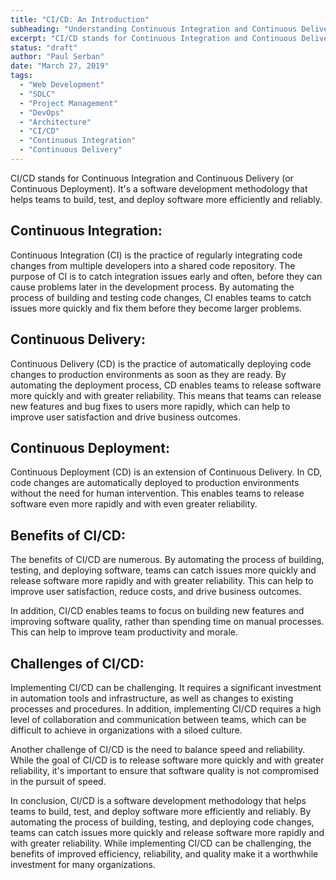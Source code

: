 ```yaml
---
title: "CI/CD: An Introduction"
subheading: "Understanding Continuous Integration and Continuous Delivery"
excerpt: "CI/CD stands for Continuous Integration and Continuous Delivery (or Continuous Deployment). It's a software development methodology that helps teams to build, test, and deploy software more efficiently and reliably."
status: "draft"
author: "Paul Serban"
date: "March 27, 2019"
tags:
  - "Web Development"
  - "SDLC"
  - "Project Management"
  - "DevOps"
  - "Architecture"
  - "CI/CD"
  - "Continuous Integration"
  - "Continuous Delivery"
---
```


CI/CD stands for Continuous Integration and Continuous Delivery (or Continuous Deployment). It's a software development methodology that helps teams to build, test, and deploy software more efficiently and reliably.

## Continuous Integration:

Continuous Integration (CI) is the practice of regularly integrating code changes from multiple developers into a shared code repository. The purpose of CI is to catch integration issues early and often, before they can cause problems later in the development process. By automating the process of building and testing code changes, CI enables teams to catch issues more quickly and fix them before they become larger problems.

## Continuous Delivery:

Continuous Delivery (CD) is the practice of automatically deploying code changes to production environments as soon as they are ready. By automating the deployment process, CD enables teams to release software more quickly and with greater reliability. This means that teams can release new features and bug fixes to users more rapidly, which can help to improve user satisfaction and drive business outcomes.

## Continuous Deployment:

Continuous Deployment (CD) is an extension of Continuous Delivery. In CD, code changes are automatically deployed to production environments without the need for human intervention. This enables teams to release software even more rapidly and with even greater reliability.

## Benefits of CI/CD:

The benefits of CI/CD are numerous. By automating the process of building, testing, and deploying software, teams can catch issues more quickly and release software more rapidly and with greater reliability. This can help to improve user satisfaction, reduce costs, and drive business outcomes.

In addition, CI/CD enables teams to focus on building new features and improving software quality, rather than spending time on manual processes. This can help to improve team productivity and morale.

## Challenges of CI/CD:

Implementing CI/CD can be challenging. It requires a significant investment in automation tools and infrastructure, as well as changes to existing processes and procedures. In addition, implementing CI/CD requires a high level of collaboration and communication between teams, which can be difficult to achieve in organizations with a siloed culture.

Another challenge of CI/CD is the need to balance speed and reliability. While the goal of CI/CD is to release software more quickly and with greater reliability, it's important to ensure that software quality is not compromised in the pursuit of speed.

In conclusion, CI/CD is a software development methodology that helps teams to build, test, and deploy software more efficiently and reliably. By automating the process of building, testing, and deploying code changes, teams can catch issues more quickly and release software more rapidly and with greater reliability. While implementing CI/CD can be challenging, the benefits of improved efficiency, reliability, and quality make it a worthwhile investment for many organizations.
